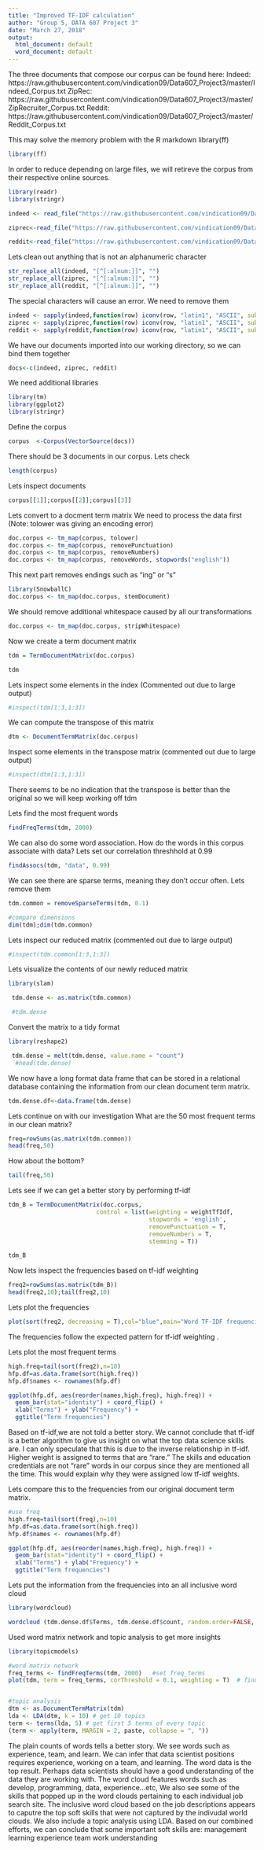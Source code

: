 ---
title: "Improved TF-IDF calculation"
author: "Group 5, DATA 607 Project 3"
date: "March 27, 2018"
output:
  html_document: default
  word_document: default
---

The three documents that compose our corpus can be found here:
Indeed: https://raw.githubusercontent.com/vindication09/Data607_Project3/master/Indeed_Corpus.txt
ZipRec: https://raw.githubusercontent.com/vindication09/Data607_Project3/master/ZipRecruiter_Corpus.txt
Reddit: https://raw.githubusercontent.com/vindication09/Data607_Project3/master/Reddit_Corpus.txt

This may solve the memory problem with the R markdown 
library(ff)
```{r , results='hide'}
library(ff)
```


In order to reduce depending on large files, we will retireve the corpus from their respective online sources. 
```{r}
library(readr)
library(stringr)

indeed <- read_file("https://raw.githubusercontent.com/vindication09/Data607_Project3/master/Indeed_Corpus.txt")

ziprec<-read_file("https://raw.githubusercontent.com/vindication09/Data607_Project3/master/ZipRecruiter_Corpus.txt")

reddit<-read_file("https://raw.githubusercontent.com/vindication09/Data607_Project3/master/Reddit_Corpus.txt")

```

Lets clean out anything that is not an alphanumeric character
```{r , results='hide'}
str_replace_all(indeed, "[^[:alnum:]]", "")
str_replace_all(ziprec, "[^[:alnum:]]", "")
str_replace_all(reddit, "[^[:alnum:]]", "")
```

The special characters will cause an error. We need to remove them 
```{r , results='hide'}
indeed <- sapply(indeed,function(row) iconv(row, "latin1", "ASCII", sub=""))
ziprec <- sapply(ziprec,function(row) iconv(row, "latin1", "ASCII", sub=""))
reddit <- sapply(reddit,function(row) iconv(row, "latin1", "ASCII", sub=""))
```


We have our documents imported into our working directory, so we can bind them together 
```{r}
docs<-c(indeed, ziprec, reddit)
```

We need additional libraries 
```{r}
library(tm)
library(ggplot2)
library(stringr)
```


Define the corpus 
```{r}
corpus  <-Corpus(VectorSource(docs))
```

There should be 3 documents in our corpus. Lets check
```{r}
length(corpus)
```

Lets inspect documents
```{r}
corpus[[1]];corpus[[2]];corpus[[3]]
```


Lets convert to a docment term matrix 
We need to process the data first 
(Note: tolower was giving an encoding error)
```{r}
doc.corpus <- tm_map(corpus, tolower)
doc.corpus <- tm_map(corpus, removePunctuation)
doc.corpus <- tm_map(corpus, removeNumbers)
doc.corpus <- tm_map(corpus, removeWords, stopwords("english"))

```

This next part removes endings such as "ing" or "s"
```{r}
library(SnowballC)
doc.corpus <- tm_map(doc.corpus, stemDocument)
```

We should remove additional whitespace caused by all our transformations 
```{r}
doc.corpus <- tm_map(doc.corpus, stripWhitespace)
```

Now we create a term document matrix 
```{r}
tdm = TermDocumentMatrix(doc.corpus)
```

```{r}
tdm
```

Lets inspect some elements in the index
(Commented out due to large output)
```{r}
#inspect(tdm[1:3,1:3])
```

We can compute the transpose of this matrix 
```{r}
dtm <- DocumentTermMatrix(doc.corpus)
```

Inspect some elements in the transpose matrix 
(commented out due to large output)
```{r}
#inspect(dtm[1:3,1:3])
```

There seems to be no indication that the transpose is better than the original so we will keep working off tdm

Lets find the most frequent words
```{r}
findFreqTerms(tdm, 2000)
```

We can also do some word association. How do the words in this corpus associate with data?
Lets set our correlation threshhold at 0.99
```{r}
findAssocs(tdm, "data", 0.99)
```

We can see there are sparse terms, meaning they don't occur often. Lets remove them 
```{r}
tdm.common = removeSparseTerms(tdm, 0.1)
```

```{r}
#compare dimensions 
dim(tdm);dim(tdm.common)
```

Lets inspect our reduced matrix 
(commented out due to large output)
```{r}
#inspect(tdm.common[1:3,1:3])
```

Lets visualize the contents of our newly reduced matrix 
```{r}
library(slam)

 tdm.dense <- as.matrix(tdm.common)

 #tdm.dense


```

Convert the matrix to a tidy format
```{r}
library(reshape2)

 tdm.dense = melt(tdm.dense, value.name = "count")
  #head(tdm.dense)
```

We now have a long format data frame that can be stored in a relational database containing the information from our clean document term matrix.

```{r}
tdm.dense.df<-data.frame(tdm.dense)
```

Lets continue on with our investigation 
What are the 50 most frequent terms in our clean matrix?
```{r}
freq=rowSums(as.matrix(tdm.common))
head(freq,50)
```

How about the bottom?
```{r}
tail(freq,50)
```

Lets see if we can get a better story by performing tf-idf
```{r}
tdm_B = TermDocumentMatrix(doc.corpus,
                         control = list(weighting = weightTfIdf,
                                        stopwords = 'english', 
                                        removePunctuation = T,
                                        removeNumbers = T,
                                        stemming = T))
```


```{r}
tdm_B
```

Now lets inspect the frequencies based on tf-idf weighting 
```{r}
freq2=rowSums(as.matrix(tdm_B))
head(freq2,10);tail(freq2,10)
```


Lets plot the frequencies 
```{r}
plot(sort(freq2, decreasing = T),col="blue",main="Word TF-IDF frequencies", xlab="TF-IDF-based rank", ylab = "TF-IDF")
```

The frequencies follow the expected pattern for tf-idf weighting .

Lets plot the most frequent terms 
```{r}
high.freq=tail(sort(freq2),n=10)
hfp.df=as.data.frame(sort(high.freq))
hfp.df$names <- rownames(hfp.df) 

ggplot(hfp.df, aes(reorder(names,high.freq), high.freq)) +
  geom_bar(stat="identity") + coord_flip() + 
  xlab("Terms") + ylab("Frequency") +
  ggtitle("Term frequencies")
```

Based on tf-idf,we are not told a better story. We cannot conclude that tf-idf is a better algorithm to give us insight on what the top data science skills are. I can only speculate that this is due to the inverse relationship in tf-idf. Higher weight is assigned to terms that are "rare."
The skills and education credentials are not "rare" words in our corpus since they are mentioned all the time. This would explain why they were assigned low tf-idf weights. 

Lets compare this to the frequencies from our original document term matrix. 
```{r}
#use freq
high.freq=tail(sort(freq),n=10)
hfp.df=as.data.frame(sort(high.freq))
hfp.df$names <- rownames(hfp.df) 

ggplot(hfp.df, aes(reorder(names,high.freq), high.freq)) +
  geom_bar(stat="identity") + coord_flip() + 
  xlab("Terms") + ylab("Frequency") +
  ggtitle("Term frequencies")
```

Lets put the information from the frequencies into an all inclusive word cloud 
```{r}
library(wordcloud)
```


```{r}
wordcloud (tdm.dense.df$Terms, tdm.dense.df$count, random.order=FALSE, max.words=100, colors=brewer.pal(8, "Dark2"))
```

Used word matrix network and topic analysis to get more insights
```{r}
library(topicmodels)

#word matrix network
freq_terms <- findFreqTerms(tdm, 2000)   #set freq_terms
plot(tdm, term = freq_terms, corThreshold = 0.1, weighting = T)  # find terms that have corr bigger or equal to 0.1.


#topic analysis
dtm <- as.DocumentTermMatrix(tdm)
lda <- LDA(dtm, k = 10) # get 10 topics
term <- terms(lda, 5) # get first 5 terms of every topic
(term <- apply(term, MARGIN = 2, paste, collapse = ", "))
```


The plain counts of words tells a better story. We see words such as experience, team, and learn. We can infer that data scientist positions requires experience, working on a team, and learning. The word data is the top result. Perhaps data scientists should have a good understanding of the data they are working with. 
The word cloud features words such as develop, programming, data, experience...etc, We also see some of the skills that popped up in the word clouds pertaining to each individual job search site. The inclusive word cloud based on the job descriptions appears to caputre the top soft skills that were not captured by the indivudal world clouds. We also include a topic analysis using LDA. Based on our combined efforts, we can conclude that some important soft skills are:
management
learning 
experience 
team work 
understanding 


